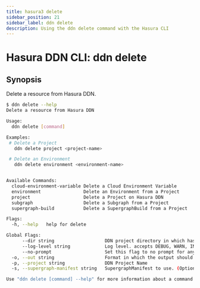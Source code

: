 ```yaml
---
title: hasura3 delete
sidebar_position: 21
sidebar_label: ddn delete
description: Using the ddn delete command with the Hasura CLI
---
```


# Hasura DDN CLI: ddn delete 

## Synopsis
Delete a resource from Hasura DDN.

```bash
$ ddn delete --help
Delete a resource from Hasura DDN

Usage:
  ddn delete [command]

Examples:
 # Delete a Project
   ddn delete project <project-name>

 # Delete an Environment
   ddn delete environment <environment-name>


Available Commands:
  cloud-environment-variable Delete a Cloud Environment Variable
  environment                Delete an Environment from a Project
  project                    Delete a Project on Hasura DDN
  subgraph                   Delete a Subgraph from a Project
  supergraph-build           Delete a SupergraphBuild from a Project

Flags:
  -h, --help   help for delete

Global Flags:
      --dir string                   DDN project directory in which hasura.yaml is present (default ".")
      --log-level string             Log level. accepts DEBUG, WARN, INFO, ERROR, FATAL (default "INFO")
      --no-prompt                    Set this flag to no prompt for anything, the command fails if any input is missing
  -o, --out string                   Format in which the output should be printed, accepts table, json and yaml (default "table")
  -p, --project string               DDN Project Name
  -s, --supergraph-manifest string   SupergraphManifest to use. (Optional. DefaultSupergraphManifest used  if not provided)

Use "ddn delete [command] --help" for more information about a command.
```

